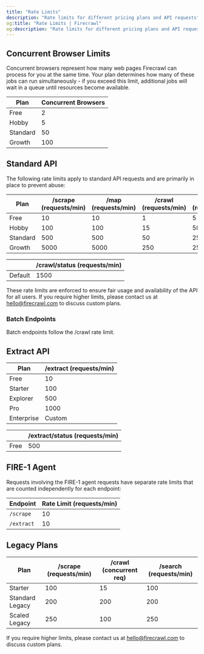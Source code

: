 ```yaml
---
title: "Rate Limits"
description: "Rate limits for different pricing plans and API requests"
og:title: "Rate Limits | Firecrawl"
og:description: "Rate limits for different pricing plans and API requests"
---
```


## Concurrent Browser Limits

Concurrent browsers represent how many web pages Firecrawl can process for you at the same time.
Your plan determines how many of these jobs can run simultaneously - if you exceed this limit,
additional jobs will wait in a queue until resources become available.

| Plan       | Concurrent Browsers |
|------------|-----------------------------|
| Free       | 2                           |
| Hobby      | 5                           |
| Standard   | 50                          |
| Growth     | 100                         |

## Standard API

The following rate limits apply to standard API requests and are primarily in place to prevent abuse:

| Plan       | /scrape (requests/min) | /map (requests/min) | /crawl (requests/min) | /search (requests/min) |
|------------|------------------------|--------------------|-----------------------|------------------------|
| Free       | 10                     | 10                 | 1                     | 5                      |
| Hobby      | 100                    | 100                | 15                    | 50                     |
| Standard        | 500                    | 500                | 50                    | 250                    |
| Growth | 5000                   | 5000               | 250                   | 2500                   |



|        | /crawl/status (requests/min) |
|------------|-----------------------------|
| Default    | 1500                         |

These rate limits are enforced to ensure fair usage and availability of the API for all users. If you require higher limits, please contact us at [hello@firecrawl.com](mailto:hello@firecrawl.com) to discuss custom plans.

### Batch Endpoints

Batch endpoints follow the /crawl rate limit.

## Extract API

| Plan      | /extract (requests/min) |
|-----------|------------------------|
| Free      | 10                     |
| Starter     | 100                    |
| Explorer  | 500                    |
| Pro    | 1000                   |
| Enterprise | Custom                  |

|        | /extract/status (requests/min) |
|--------|--------------------------------|
| Free | 500                       |

## FIRE-1 Agent

Requests involving the FIRE-1 agent requests have separate rate limits that are counted independently for each endpoint:

| Endpoint   | Rate Limit (requests/min) |
|------------|---------------------------|
| `/scrape`  | 10                        |
| `/extract` | 10                        |

## Legacy Plans

| Plan             | /scrape (requests/min) | /crawl (concurrent req) | /search (requests/min) |
|------------------|------------------------|-------------------------|------------------------|
| Starter          | 100                    | 15                      | 100                    |
| Standard Legacy  | 200                    | 200                     | 200                    |
| Scaled Legacy    | 250                    | 100                    | 250                    |

If you require higher limits, please contact us at [hello@firecrawl.com](mailto:hello@firecrawl.com) to discuss custom plans.
